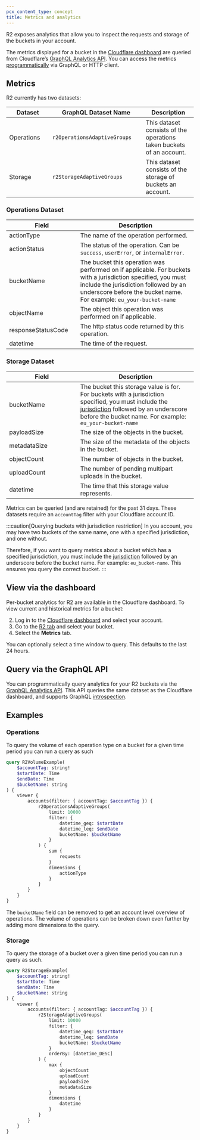```yaml
---
pcx_content_type: concept
title: Metrics and analytics
---
```


R2 exposes analytics that allow you to inspect the requests and storage of the buckets in your account.

The metrics displayed for a bucket in the [Cloudflare dashboard](https://dash.cloudflare.com/) are queried from Cloudflare’s [GraphQL Analytics API](/analytics/graphql-api/). You can access the metrics [programmatically](#query-via-the-graphql-api) via GraphQL or HTTP client.

## Metrics

R2 currently has two datasets:

| <div style="width:100px">Dataset </div> | <div style="width:235px">GraphQL Dataset Name </div> | Description                                                          |
| --------------------------------------- | ---------------------------------------------------- | -------------------------------------------------------------------- |
| Operations                              | `r2OperationsAdaptiveGroups`                         | This dataset consists of the operations taken buckets of an account. |
| Storage                                 | `r2StorageAdaptiveGroups`                            | This dataset consists of the storage of buckets an account.          |

### Operations Dataset

| <div style="width:175px"> Field </div> | Description                                                                                                                                                                                                                 |
| -------------------------------------- | --------------------------------------------------------------------------------------------------------------------------------------------------------------------------------------------------------------------------- |
| actionType                             | The name of the operation performed.                                                                                                                                                                                        |
| actionStatus                           | The status of the operation. Can be `success`, `userError`, or `internalError`.                                                                                                                                             |
| bucketName                             | The bucket this operation was performed on if applicable. For buckets with a jurisdiction specified, you must include the jurisdiction followed by an underscore before the bucket name. For example: `eu_your-bucket-name` |
| objectName                             | The object this operation was performed on if applicable.                                                                                                                                                                   |
| responseStatusCode                     | The http status code returned by this operation.                                                                                                                                                                            |
| datetime                               | The time of the request.                                                                                                                                                                                                    |

### Storage Dataset

| <div style="width:175px"> Field </div> | Description                                                                                                                                                                                                                                                                                          |
| -------------------------------------- | ---------------------------------------------------------------------------------------------------------------------------------------------------------------------------------------------------------------------------------------------------------------------------------------------------- |
| bucketName                             | The bucket this storage value is for. For buckets with a jurisdiction specified, you must include the [jurisdiction](https://developers.cloudflare.com/r2/reference/data-location/#jurisdictional-restrictions) followed by an underscore before the bucket name. For example: `eu_your-bucket-name` |
| payloadSize                            | The size of the objects in the bucket.                                                                                                                                                                                                                                                               |
| metadataSize                           | The size of the metadata of the objects in the bucket.                                                                                                                                                                                                                                               |
| objectCount                            | The number of objects in the bucket.                                                                                                                                                                                                                                                                 |
| uploadCount                            | The number of pending multipart uploads in the bucket.                                                                                                                                                                                                                                               |
| datetime                               | The time that this storage value represents.                                                                                                                                                                                                                                                         |

Metrics can be queried (and are retained) for the past 31 days. These datasets require an `accountTag` filter with your Cloudflare account ID.

:::caution[Querying buckets with jurisdiction restriction]
In you account, you may have two buckets of the same name, one with a specified jurisdiction, and one without.

Therefore, if you want to query metrics about a bucket which has a specified jurisdiction, you must include the [jurisdiction](https://developers.cloudflare.com/r2/reference/data-location/#jurisdictional-restrictions) followed by an underscore before the bucket name. For example: `eu_bucket-name`. This ensures you query the correct bucket.
:::

## View via the dashboard

Per-bucket analytics for R2 are available in the Cloudflare dashboard. To view current and historical metrics for a bucket:

2. Log in to the [Cloudflare dashboard](https://dash.cloudflare.com) and select your account.
3. Go to the [R2 tab](https://dash.cloudflare.com/?to=/:account/r2) and select your bucket.
4. Select the **Metrics** tab.

You can optionally select a time window to query. This defaults to the last 24 hours.

## Query via the GraphQL API

You can programmatically query analytics for your R2 buckets via the [GraphQL Analytics API](/analytics/graphql-api/). This API queries the same dataset as the Cloudflare dashboard, and supports GraphQL [introspection](/analytics/graphql-api/features/discovery/introspection/).

## Examples

### Operations

To query the volume of each operation type on a bucket for a given time period you can run a query as such

```graphql graphql-api-explorer
query R2VolumeExample(
	$accountTag: string!
	$startDate: Time
	$endDate: Time
	$bucketName: string
) {
	viewer {
		accounts(filter: { accountTag: $accountTag }) {
			r2OperationsAdaptiveGroups(
				limit: 10000
				filter: {
					datetime_geq: $startDate
					datetime_leq: $endDate
					bucketName: $bucketName
				}
			) {
				sum {
					requests
				}
				dimensions {
					actionType
				}
			}
		}
	}
}
```

The `bucketName` field can be removed to get an account level overview of operations. The volume of operations can be broken down even further by adding more dimensions to the query.

### Storage

To query the storage of a bucket over a given time period you can run a query as such.

```graphql graphql-api-explorer
query R2StorageExample(
	$accountTag: string!
	$startDate: Time
	$endDate: Time
	$bucketName: string
) {
	viewer {
		accounts(filter: { accountTag: $accountTag }) {
			r2StorageAdaptiveGroups(
				limit: 10000
				filter: {
					datetime_geq: $startDate
					datetime_leq: $endDate
					bucketName: $bucketName
				}
				orderBy: [datetime_DESC]
			) {
				max {
					objectCount
					uploadCount
					payloadSize
					metadataSize
				}
				dimensions {
					datetime
				}
			}
		}
	}
}
```
